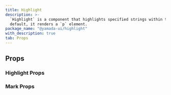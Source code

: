 ```yaml
---
title: Highlight
description: >-
  `Highlight` is a component that highlights specified strings within text. By
  default, it renders a `p` element.
package_name: "@yamada-ui/highlight"
with_description: true
tab: Props
---
```


## Props

### Highlight Props

<PropsCard
  name="query"
  required
  type="string | string[]"
  description="Can be a single string or an array of strings. These are the terms that are highlighted in the text."
/>
<PropsCard
  name="align"
  type="UIValue<TextAlign>"
  description="The CSS `text-align` property."
/>
<PropsCard
  name="casing"
  type="UIValue<TextTransform>"
  description="The CSS `text-transform` property."
/>
<PropsCard
  name="decoration"
  type='UIValue<number | "blink" | (string & {}) | "-moz-initial" | "inherit" | "initial" | "revert" | "revert-layer" | "unset" | "aliceblue" | "antiquewhite" | "aqua" | "aquamarine" | "azure" | ... 185 more ... | "wavy">'
  description="The CSS `text-decoration` property."
/>
<PropsCard
  name="isFragment"
  type="boolean"
  description="If `true`, `Fragment` is used for rendering."
/>
<PropsCard
  name="markProps"
  type="MarkProps"
  description="Properties passed to the Mark component which is used to highlight the matched terms."
/>

### Mark Props

<PropsCard
  name="colorScheme"
  type='"whiteAlpha" | "blackAlpha" | "gray" | "zinc" | "neutral" | "stone" | "red" | "rose" | "pink" | "orange" | "amber" | "yellow" | "lime" | "green" | "emerald" | "teal" | "cyan" | "sky" | "blue" | "indigo" | "violet" | "purple" | "fuchsia"'
  description="The visual color appearance of the component."
/>
<PropsCard name="size" type="string" description="The size of the Mark." />
<PropsCard
  name="variant"
  type='"solid" | "subtle" | "outline" | "text-accent" | "unstyled"'
  description="The variant of the Mark."
/>
